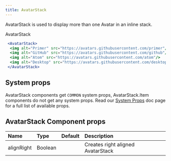 ```yaml
---
title: AvatarStack
---
```


AvatarStack is used to display more than one Avatar in an inline stack.

AvatarStack
```jsx live
 <AvatarStack>
  <img alt="Primer" src="https://avatars.githubusercontent.com/primer"/>
  <img alt="GitHub" src="https://avatars.githubusercontent.com/github"/>
  <img alt="Atom" src="https://avatars.githubusercontent.com/atom"/>
  <img alt="Desktop" src="https://avatars.githubusercontent.com/desktop"/>
 </AvatarStack>
 ```

## System props

AvatarStack components get `COMMON` system props, AvatarStack.Item components do not get any system props. Read our [System Props](/system-props) doc page for a full list of available props.


## AvatarStack Component props

| Name | Type | Default | Description |
| :- | :- | :-: | :- |
| alignRight | Boolean | | Creates right aligned AvatarStack |